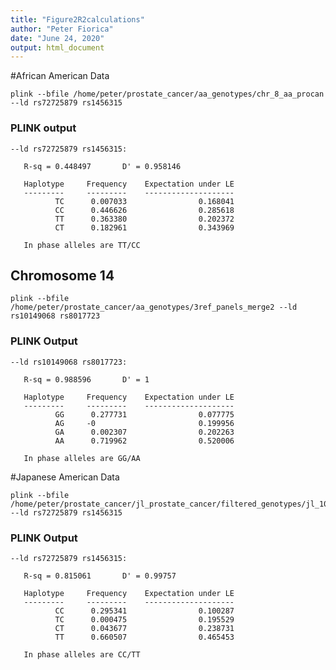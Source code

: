 ---
title: "Figure2R2calculations"
author: "Peter Fiorica"
date: "June 24, 2020"
output: html_document
---

#African American Data

```
plink --bfile /home/peter/prostate_cancer/aa_genotypes/chr_8_aa_procan --ld rs72725879 rs1456315
```
### PLINK output
```
--ld rs72725879 rs1456315:

   R-sq = 0.448497       D' = 0.958146

   Haplotype     Frequency    Expectation under LE
   ---------     ---------    --------------------
          TC      0.007033                0.168041
          CC      0.446626                0.285618
          TT      0.363380                0.202372
          CT      0.182961                0.343969

   In phase alleles are TT/CC
```
## Chromosome 14
```
plink --bfile /home/peter/prostate_cancer/aa_genotypes/3ref_panels_merge2 --ld rs10149068 rs8017723
```
### PLINK Output
```
--ld rs10149068 rs8017723:

   R-sq = 0.988596       D' = 1

   Haplotype     Frequency    Expectation under LE
   ---------     ---------    --------------------
          GG      0.277731                0.077775
          AG     -0                       0.199956
          GA      0.002307                0.202263
          AA      0.719962                0.520006

   In phase alleles are GG/AA
```

#Japanese American Data
```
plink --bfile /home/peter/prostate_cancer/jl_prostate_cancer/filtered_genotypes/jl_1000GrsFiltered --ld rs72725879 rs1456315
```

### PLINK Output
```
--ld rs72725879 rs1456315:

   R-sq = 0.815061       D' = 0.99757

   Haplotype     Frequency    Expectation under LE
   ---------     ---------    --------------------
          CC      0.295341                0.100287
          TC      0.000475                0.195529
          CT      0.043677                0.238731
          TT      0.660507                0.465453

   In phase alleles are CC/TT
```